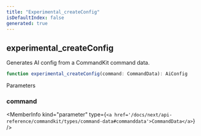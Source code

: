 ```yaml
---
title: "Experimental_createConfig"
isDefaultIndex: false
generated: true
---
```



<!-- This file was generated from the CommandKit source. Do not modify. Instead, re-run the "docgen" script -->


## experimental_createConfig

<GenerationInfo sourceFile="packages/ai/src/utils.ts" sourceLine="37" packageName="@commandkit/ai" experimental="true" />

Generates AI config from a CommandKit command data.

```ts title="Signature"
function experimental_createConfig(command: CommandData): AiConfig
```
Parameters

### command

<MemberInfo kind="parameter" type={`<a href='/docs/next/api-reference/commandkit/types/command-data#commanddata'>CommandData</a>`} />

